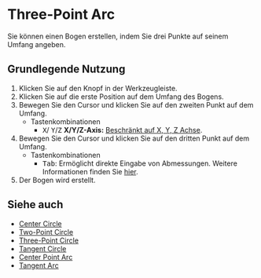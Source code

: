 
# Three-Point Arc

<Reference shortcut='' command='Three-Point Arc' button='Werkzeugleiste' buttonIcon='button-three-point-arc' />

Sie können einen Bogen erstellen, indem Sie drei Punkte auf seinem Umfang angeben.

## Grundlegende Nutzung

1. Klicken Sie auf den <ButtonIcon type="button-three-point-arc" /> Knopf in der Werkzeugleiste.
2. Klicken Sie auf die erste Position auf dem Umfang des Bogens.
3. Bewegen Sie den Cursor und klicken Sie auf den zweiten Punkt auf dem Umfang.
   - <Kst>Tastenkombinationen</Kst>
      - <kbd>X</kbd>/ <kbd>Y</kbd>/<kbd>Z</kbd> **X/Y/Z-Axis:** [Beschränkt auf X, Y, Z Achse](/tool/sketching-essentials#constrain-to-an-axis).
4. Bewegen Sie den Cursor und klicken Sie auf den dritten Punkt auf dem Umfang.
   - <Kst>Tastenkombinationen</Kst>
      - <kbd>Tab</kbd>: Ermöglicht direkte Eingabe von Abmessungen. Weitere Informationen finden Sie [hier](/tool/sketching-essentials#specify-dimensions-numerically).
5. Der Bogen wird erstellt.


<VideoPlayer fileName="three-point-arc"/>

## Siehe auch
- [Center Circle](center-circle)
- [Two-Point Circle](two-point-circle)
- [Three-Point Circle](three-point-circle)
- [Tangent Circle](tangent-circle)
- [Center Point Arc](center-point-arc)
- [Tangent Arc](tangent-arc)